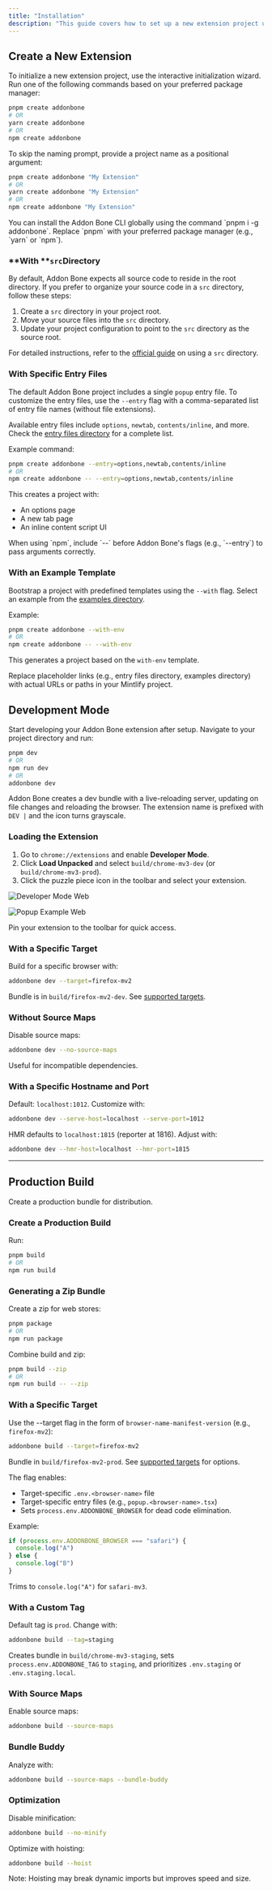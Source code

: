 ```yaml
---
title: "Installation"
description: "This guide covers how to set up a new extension project using Addon Bone. Follow the steps below to initialize your project with various configurations."
---
```


## Create a New Extension

To initialize a new extension project, use the interactive initialization wizard. Run one of the following commands based on your preferred package manager:

```bash
pnpm create addonbone
# OR
yarn create addonbone
# OR
npm create addonbone
```

To skip the naming prompt, provide a project name as a positional argument:

```bash
pnpm create addonbone "My Extension"
# OR
yarn create addonbone "My Extension"
# OR
npm create addonbone "My Extension"
```

<Note>
  You can install the Addon Bone CLI globally using the command `pnpm i -g addonbone`. Replace `pnpm` with your preferred package manager (e.g., `yarn` or `npm`).
</Note>

### \*\*With \*\*`src`**Directory**

By default, Addon Bone expects all source code to reside in the root directory. If you prefer to organize your source code in a `src` directory, follow these steps:

1. Create a `src` directory in your project root.
2. Move your source files into the `src` directory.
3. Update your project configuration to point to the `src` directory as the source root.

For detailed instructions, refer to the [official guide](#) on using a `src` directory.

### With Specific Entry Files

The default Addon Bone project includes a single `popup` entry file. To customize the entry files, use the `--entry` flag with a comma-separated list of entry file names (without file extensions).

Available entry files include `options`, `newtab`, `contents/inline`, and more. Check the [entry files directory](#) for a complete list.

Example command:

```bash
pnpm create addonbone --entry=options,newtab,contents/inline
# OR
npm create addonbone -- --entry=options,newtab,contents/inline
```

This creates a project with:

- An options page
- A new tab page
- An inline content script UI

<Note>
  When using `npm`, include `--` before Addon Bone's flags (e.g., `--entry`) to pass arguments correctly.
</Note>

### With an Example Template

Bootstrap a project with predefined templates using the `--with` flag. Select an example from the [examples directory](#).

Example:

```bash
pnpm create addonbone --with-env
# OR
npm create addonbone -- --with-env
```

This generates a project based on the `with-env` template.

<Tip>
  Replace placeholder links (e.g., entry files directory, examples directory) with actual URLs or paths in your Mintlify project.
</Tip>

## Development Mode

Start developing your Addon Bone extension after setup. Navigate to your project directory and run:

```bash
pnpm dev
# OR
npm run dev
# OR
addonbone dev
```

Addon Bone creates a dev bundle with a live-reloading server, updating on file changes and reloading the browser. The extension name is prefixed with `DEV |` and the icon turns grayscale.

### Loading the Extension

1. Go to `chrome://extensions` and enable **Developer Mode**.
2. Click **Load Unpacked** and select `build/chrome-mv3-dev` (or `build/chrome-mv3-prod`).
3. Click the puzzle piece icon in the toolbar and select your extension.

![Developer Mode Web](/images/developer_mode.webp)

![Popup Example Web](/images/popup_example.webp)

<Tip>
  Pin your extension to the toolbar for quick access.
</Tip>

### With a Specific Target

Build for a specific browser with:

```bash
addonbone dev --target=firefox-mv2
```

Bundle is in `build/firefox-mv2-dev`. See [supported targets](#).

### Without Source Maps

Disable source maps:

```bash
addonbone dev --no-source-maps
```

Useful for incompatible dependencies.

### With a Specific Hostname and Port

Default: `localhost:1012`. Customize with:

```bash
addonbone dev --serve-host=localhost --serve-port=1012
```

HMR defaults to `localhost:1815` (reporter at 1816). Adjust with:

```bash
addonbone dev --hmr-host=localhost --hmr-port=1815
```

---

## Production Build

Create a production bundle for distribution.

### Create a Production Build

Run:

```bash
pnpm build
# OR
npm run build
```

### Generating a Zip Bundle

Create a zip for web stores:

```bash
pnpm package
# OR
npm run package
```

Combine build and zip:

```bash
pnpm build --zip
# OR
npm run build -- --zip
```

### With a Specific Target

Use the --target flag in the form of `browser-name-manifest-version` (e.g., `firefox-mv2`):

```bash
addonbone build --target=firefox-mv2
```

Bundle in `build/firefox-mv2-prod`. See [supported targets](#) for options.

The flag enables:

- Target-specific `.env.<browser-name>` file
- Target-specific entry files (e.g., `popup.<browser-name>.tsx`)
- Sets `process.env.ADDONBONE_BROWSER` for dead code elimination.

Example:

```javascript
if (process.env.ADDONBONE_BROWSER === "safari") {
  console.log("A")
} else {
  console.log("B")
}
```

Trims to `console.log("A")` for `safari-mv3`.

### With a Custom Tag

Default tag is `prod`. Change with:

```bash
addonbone build --tag=staging
```

Creates bundle in `build/chrome-mv3-staging`, sets `process.env.ADDONBONE_TAG` to `staging`, and prioritizes `.env.staging` or `.env.staging.local`.

### With Source Maps

Enable source maps:

```bash
addonbone build --source-maps
```

### Bundle Buddy

Analyze with:

```bash
addonbone build --source-maps --bundle-buddy
```

### Optimization

Disable minification:

```bash
addonbone build --no-minify
```

Optimize with hoisting:

```bash
addonbone build --hoist
```

Note: Hoisting may break dynamic imports but improves speed and size.